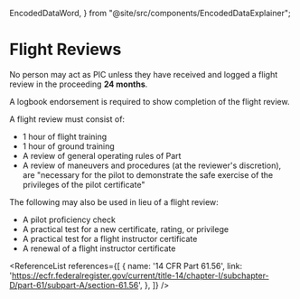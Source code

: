   EncodedDataWord,
} from "@site/src/components/EncodedDataExplainer";

# Flight Reviews

No person may act as PIC unless they have received and logged a flight review in
the proceeding **24 months**.

A logbook endorsement is required to show completion of the flight review.

A flight review must consist of:

- 1 hour of flight training
- 1 hour of ground training
- A review of general operating rules of Part <Reg part="91" />
- A review of maneuvers and procedures (at the reviewer's discretion), are
  "necessary for the pilot to demonstrate the safe exercise of the privileges of
  the pilot certificate"

The following may also be used in lieu of a flight review:

- A pilot proficiency check
- A practical test for a new certificate, rating, or privilege
- A practical test for a flight instructor certificate
- A renewal of a flight instructor certificate

<Reg part="61.56" />

<ReferenceList references={[
  {
    name: '14 CFR Part 61.56',
    link: 'https://ecfr.federalregister.gov/current/title-14/chapter-I/subchapter-D/part-61/subpart-A/section-61.56',
  },
]} />

